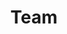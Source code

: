 ---
title: Team
description: Explore Coolify’s features, integrations, guides, troubleshooting tips, and usage steps.
---
